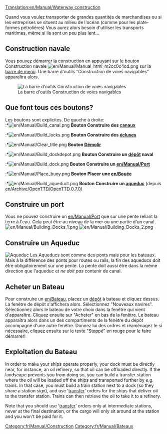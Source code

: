 [[Translation:en/Manual/Waterway construction]]
{{fr/Traduction|en/Manual/Waterway construction|0}}
{{fr/Manual/Table des matières}}

Quand vous voulez transporter de grandes quantités de marchandises ou si les entreprises se situent au milieu de l'océan (comme pour les plate-formes pétrolières) Vous aurez alors besoin d'utiliser les transports maritimes, même si ils sont un peu plus lent...
==Construction navale==
Vous pouvez démarrer la construction en appuyant sur le bouton Construction navale [[File:en/Manual/Manual html m2cc0c4cd.png]] sur la [[en/Manual/Game interface#barre-d-outils-principale|barre de menu]]. Une barre d'outils "Construction de voies navigables" apparaîtra alors.

[[File:en/Manual/Dock toolbar.png|center|frame|La barre d'outils Construction de voies navigables]]

==Que font tous ces boutons?==
Les boutons sont explicites. De gauche à droite:<br>
:*[[File:en/Manual/Build canal.png]] '''Bouton Construire des [[en/Manual/Water Transport Tiles|canaux]]'''
:*[[File:en/Manual/Build locks.png]] '''Bouton Construire des [[en/Écluses|écluses]]'''
:*[[File:en/Manual/Clear title.png]] '''Bouton [[en/Manual/Landscaping|Démolir]]'''
:*[[File:en/Manual/Build dockdepot.png]] '''Bouton Construire un [[en/Manual/Depots|dépôt]] naval'''
:*[[File:en/Manual/Build dock.png]] '''Bouton Construire un [[en/Manual/Port]]'''
:*[[File:en/Manual/Place buoy.png]] '''Bouton Placer une [[en/Bouée]]'''
:*[[File:en/Manual/Build aqueduct.png]] '''Bouton Construire un [[en/Manual/Waterway construction#building-aqueducts|aqueduc]]''' (depuis [[en/Archive/OpenTTD/OpenTTD 0.7.0]])

==Construire un port==
Vous ne pouvez construire un [[en/Manual/Port]] que sur une pente reliant la terre à l'eau. Cela peut être au niveau de la mer ou une partie d'un canal.
[[File:en/Manual/Building Docks 1.png|left]] [[File:en/Manual/Building Docks 2.png]]

==Construire un Aqueduc==
[[File:en/Manual/Aqueduct.png|thumb|Aqueduc]]
Les Aqueducs sont comme des ponts mais pour les bateaux. Mais à la différence des ponts pour routes ou rails, la fin des aqueducs doit être obligatoirement sur une pente. La pente doit aussi être dans la même direction que l'aqueduc et ''ne doit pas'' contenir de canal.

==Acheter un Bateau==
Pour construire un [[en/Bateau]], placez un [[en/Manual/Depots|dépôt]] à bateau et cliquez dessus. La fenêtre de dépôt s'affichera alors. Sélectionnez "Nouveaux navires". Sélectionnez alors le bateau de votre choix dans la fenêtre qui vient d'apparaître. Cliquez ensuite sur "Acheter" en bas de la fenêtre. Le bateau apparaîtra alors dans un des compartiments de la fenêtre du dépôt accompagné d'une autre fenêtre. Donnez lui des ordres et réaménagez le si nécessaire, cliquez ensuite sur le texte "Stoppé" en rouge pour le faire démarrer!

==Exploitation du Bateau==
{{fr/Attente de traduction}}
In order to make your ships operate properly, your dock must be directly near, for instance, an oil refinery, so that oil can be offloaded directly. If the landscape prevents you from doing so, you can build a transfer station where the oil will be loaded off the ships and transported further by e.g. trains. In that case, you must build a train station next to a dock (so they share a station sign), and use '[[en/Manual/Orders#transfer|transfer]]' orders for the ships that deliver oil to the transfer station. Trains can then retrieve the oil to take it to a refinery.

Note that you should use '[[en/Manual/Orders#transfer|transfer]]' orders only at intermediate stations, never at the final destination, or the cargo will only sit around at the station and you won't be paid for it.
[[Category:fr/Manual/Construction]]
[[Category:fr/Manual/Bateaux]]